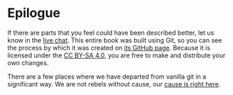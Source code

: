 # Epilogue

If there are parts that you feel could have been described better, let us know in the [live chat](https://gitter.im/diffplug/gitfromscratch).  This entire book was built using Git, so you can see the process by which it was created on [its GitHub page](https://github.com/diffplug/gitfromscratch).  Because it is licensed under the [CC BY-SA 4.0](https://creativecommons.org/licenses/by-sa/4.0/), you are free to make and distribute your own changes.

There are a few places where we have departed from vanilla git in a significant way.  We are not rebels without cause, our [cause is right here](/epilogue/departures).
